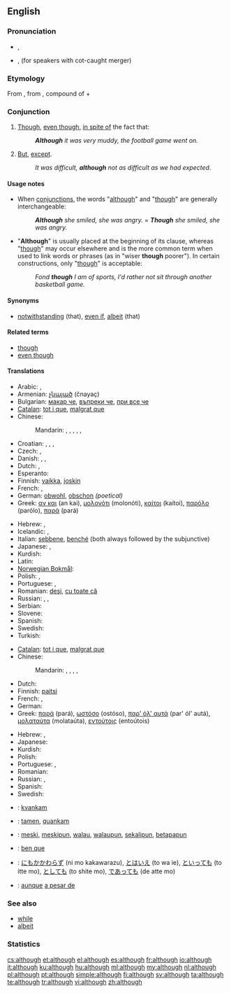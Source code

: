 ==English==

===Pronunciation===
* {{a|UK}} {{IPA|/ɔːlˈðəʊ/}}, {{SAMPA|/O:l"D@U/}}
* {{a|US}} {{IPA|/ɔlˈðoʊ/}}, {{IPA|/ɑlˈðoʊ/}} (for speakers with cot-caught merger) {{SAMPA|/Ol"DoU/}}
*: {{audio|en-us-although.ogg|Audio (US)}}
*: {{rhymes|əʊ}}

===Etymology===
From {{etyl|enm|en}}, from {{etyl|ang|en}} {{term|althagh||lang=enm}}, compound of {{term|eall||lang=ang|all (emphatic)}} + {{term|þeah||lang=ang|though}}

===Conjunction===
{{en-con}}

# [[though|Though]], [[even though]], [[in spite of]] the fact that: {{non-gloss definition|introducing a clause that expresses a concession.}}
#: '''''Although''' it was very muddy, the football game went on.''
# [[but|But]], [[except]].
#: ''It was difficult, '''although''' not as difficult as we had expected.''

====Usage notes====
* When [[conjunction]]s, the words "[[although]]" and "[[though]]" are generally interchangeable:
*: '''''Although''' she smiled, she was angry.'' = '''''Though''' she smiled, she was angry.''
* "'''Although'''" is usually placed at the beginning of its clause, whereas "[[though]]" may occur elsewhere and is the more common term when used to link words or phrases (as in "wiser '''though''' poorer"). In certain constructions, only "[[though]]" is acceptable:
*: ''Fond '''though''' I am of sports, I'd rather not sit through another basketball game.''

====Synonyms====
* {{i-c|in spite of}} [[notwithstanding]] (that), [[even if]], [[albeit]] (that)

====Related terms====
* [[though]]
* [[even though]]

====Translations====
{{trans-top|in spite of the fact that}}
* Arabic: {{t|ar|رغم أن|tr=raghm 'anna}} <!-- please the 2nd part -->, {{t|ar|مع أن|tr=ma3a 'anna}}
* Armenian: [[չնայած]] (čnayaç)
* Bulgarian: [[макар че]], [[въпреки че]], [[при все че]]
* [[Catalan]]: [[tot i que]], [[malgrat que]]
* Chinese:
*: Mandarin: {{t-|cmn|雖然|sc=Hani}}, {{t-|cmn|虽然|tr=suīrán|sc=Hani}}, {{t|cmn|儘管|sc=Hani}}, {{t|cmn|尽管|tr=jǐnguǎn|sc=Hani}}, {{i|colloquial}} {{t-|cmn|雖說|sc=Hani}}, {{t-|cmn|虽说|tr=suīshuō|sc=Hani}}
* Croatian: {{t-|hr|iako}}, {{t-|hr|premda}}, {{t-|hr|mada}}, {{t-|hr|makar}}
* Czech: {{t+|cs|ač}}, {{t+|cs|ačkoliv}}
* Danish: {{t|da|selvom}}, {{t|da|selv om}}, {{t|da|skønt}}
* Dutch: {{t+|nl|hoewel}}, {{t+|nl|alhoewel}}
* Esperanto: {{t|eo|kvankam}}
* Finnish: [[vaikka]], [[joskin]]
* French: {{t+|fr|bien que}}, {{t+|fr|quoique}}
* German: [[obwohl]], [[obschon]] ''(poetical)''
* Greek: [[αν και]] (an kai), [[μολονότι]] (molonóti), [[καίτοι]] (kaítoi), [[παρόλο]] (parólo), [[παρά]] (pará)
{{trans-mid}}
* Hebrew: {{t|he|למרות ש־|tr=lamrót she-}}, {{t|he|אף על פי ש־|tr=af al pi she-}}
* Icelandic: {{t+|is|þó að}}, {{t+|is|enda þótt}}
* Italian: [[sebbene]], [[benché]] (both always followed by the subjunctive)
* Japanese: {{qualifier|...}} {{t|ja|のに|tr=...noni}}, {{t|ja|だけれども|tr=...da keredomo}}
* Kurdish: {{t|ku|ئه‌گه‌رچی|tr=egerçi|sc=ku-Arab}}
* Latin: {{t+|la|quamquam}}
* [[Norwegian Bokmål]]: {{tø|nb|selv om}}
* Polish: {{t+|pl|chociaż}}, {{t|pl|mimo że}}
* Portuguese: {{t+|pt|embora}}, {{t+|pt|conquanto}}
* Romanian: [[deşi]], [[cu toate că]]
* Russian: {{t+|ru|хотя|tr=xotjá}}, {{t|ru|несмотря на то, что|tr=nesmotrjá na tó, što}}, {{t|ru|хоть и|tr=xot' i}}
* Serbian: {{t-|sr|mada}}
* Slovene: {{t+|sl|čeprav}}
* Spanish: {{t+|es|aunque}}
* Swedish: {{t+|sv|fastän}}
* Turkish: {{t|tr|rağmen}}
{{trans-bottom}}

{{trans-top|but}}
* [[Catalan]]: [[tot i que]], [[malgrat que]]
* Chinese:
*: Mandarin: {{t-|cmn|但是|tr=dànshì|sc=Hani}}, {{t-|cmn|可是|tr=kěshì|sc=Hani}}, {{t-|cmn|不過|sc=Hani}}, {{t-|cmn|不过|tr=bùguò|sc=Hani}}, {{t-|cmn|然而|tr=rán'ér|sc=Hani}}
* Dutch: {{t+|nl|hoewel}}
* Finnish: [[paitsi]]
* French: {{t+|fr|bien que}}, {{t+|fr|quoique}}
* German: {{t+|de|trotzdem}}
* Greek: [[παρά]] (pará), [[ωστόσο]] (ostóso), [[παρ' όλ' αυτά]] (par' ól' autá), [[μολαταύτα]] (molataúta), [[εντούτοις]] (entoútois)
{{trans-mid}}
* Hebrew: {{t+|he|אבל|tr=avál}}, {{t-|he|אלא|tr=éla}}
* Japanese: {{t-|ja|でも|tr=demo}}
* Kurdish: {{t|ku|به‌ڵام|tr=belam|sc=ku-Arab}}
* Polish: {{t|pl|jednakże}}
* Portuguese: {{t+|pt|embora}}, {{t+|pt|conquanto}}
* Romanian: {{t|ro|insa}}
* Russian: {{t+|ru|однако|tr=odnáko}}, {{t+|ru|хотя|tr=χotjá}}
* Spanish: {{t+|es|aunque}}
* Swedish: {{t+|sv|men}}
{{trans-bottom}}

{{checktrans-top}}
* {{ttbc|Esperanto}}: [[kvankam]]
* {{ttbc|Ido}}: [[tamen]], [[quankam]]
* {{ttbc|Indonesian}}: [[meski]], [[meskipun]], [[walau]], [[walaupun]], [[sekalipun]], [[betapapun]]
* {{ttbc|Interlingua}}: [[ben que]]
* {{ttbc|Japanese}}: [[にもかかわらず]] (ni mo kakawarazu), [[とはいえ]] (to wa ie), [[といっても]] (to itte mo), [[としても]] (to shite mo), [[であっても]] (de atte mo)
* {{ttbc|Spanish}}: [[aunque]] [[a pesar de]]
{{trans-bottom}}

===See also===
* [[while]]
* [[albeit]]

===Statistics===
{{rank|bed|living|view|532|although|knowledge|hath|table}}

[[cs:although]]
[[et:although]]
[[el:although]]
[[es:although]]
[[fr:although]]
[[io:although]]
[[it:although]]
[[ku:although]]
[[hu:although]]
[[ml:although]]
[[my:although]]
[[nl:although]]
[[pl:although]]
[[pt:although]]
[[simple:although]]
[[fi:although]]
[[sv:although]]
[[ta:although]]
[[te:although]]
[[tr:although]]
[[vi:although]]
[[zh:although]]